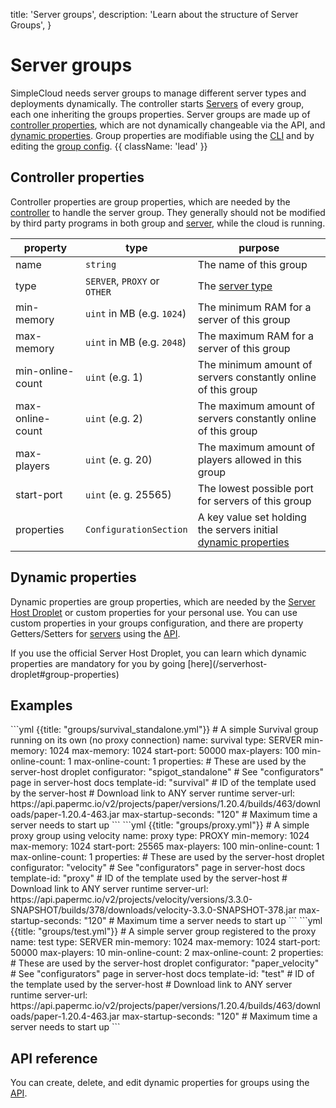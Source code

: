   title: 'Server groups',
  description:
    'Learn about the structure of Server Groups',
}

# Server groups
SimpleCloud needs server groups to manage different server types and deployments dynamically. The controller starts [Servers](/server) of every group, each one inheriting the groups properties.
Server groups are made up of [controller properties](#controller-properties), which are not dynamically changeable via the API, and [dynamic properties](#dynamic-properties).
Group properties are modifiable using the [CLI](/cli#server-group) and by editing the [group config](/structure). {{ className: 'lead' }}

## Controller properties
Controller properties are group properties, which are needed by the [controller](/controller) to handle the server group.
They generally should not be modified by third party programs in both group and [server](/server), while the cloud is running.

| property | type | purpose |
| -------- | ------ | ------- |
| name | `string` | The name of this group |
| type | `SERVER`, `PROXY` or `OTHER` | The [server type](/server#type) |
| min-memory | `uint` in MB (e.g. `1024`) | The minimum RAM for a server of this group |
| max-memory | `uint` in MB (e.g. `2048`) | The maximum RAM for a server of this group |
| min-online-count | `uint` (e.g. 1) | The minimum amount of servers constantly online of this group |
| max-online-count | `uint` (e.g. 2) | The maximum amount of servers constantly online of this group |
| max-players | `uint` (e. g. 20) | The maximum amount of players allowed in this group |
| start-port | `uint` (e. g. 25565) | The lowest possible port for servers of this group |
| properties | `ConfigurationSection` | A key value set holding the servers initial [dynamic properties](#dynamic-properties) |

## Dynamic properties
Dynamic properties are group properties, which are needed by the [Server Host Droplet](/serverhost-droplet) or custom properties for your personal use. You can use
custom properties in your groups configuration, and there are property Getters/Setters for [servers](/server) using the [API](/api).

<Note>
    If you use the official Server Host Droplet, you can learn which dynamic properties are mandatory for you by going [here](/serverhost-droplet#group-properties)
</Note>

## Examples
<CodeGroup>
```yml {{title: "groups/survival_standalone.yml"}}
# A simple Survival group running on its own (no proxy connection)
name: survival
type: SERVER
min-memory: 1024
max-memory: 1024
start-port: 50000
max-players: 100
min-online-count: 1
max-online-count: 1
properties:
  # These are used by the server-host droplet
  configurator: "spigot_standalone" # See "configurators" page in server-host docs
  template-id: "survival" # ID of the template used by the server-host
  # Download link to ANY server runtime
  server-url: https://api.papermc.io/v2/projects/paper/versions/1.20.4/builds/463/downloads/paper-1.20.4-463.jar
  max-startup-seconds: "120" # Maximum time a server needs to start up
```
```yml {{title: "groups/proxy.yml"}}
# A simple proxy group using velocity
name: proxy
type: PROXY
min-memory: 1024
max-memory: 1024
start-port: 25565
max-players: 100
min-online-count: 1
max-online-count: 1
properties:
  # These are used by the server-host droplet
  configurator: "velocity" # See "configurators" page in server-host docs
  template-id: "proxy" # ID of the template used by the server-host
  # Download link to ANY server runtime
  server-url: https://api.papermc.io/v2/projects/velocity/versions/3.3.0-SNAPSHOT/builds/378/downloads/velocity-3.3.0-SNAPSHOT-378.jar
  max-startup-seconds: "120" # Maximum time a server needs to start up
 ```
 ```yml {{title: "groups/test.yml"}}
 # A simple server group registered to the proxy
 name: test
 type: SERVER
 min-memory: 1024
 max-memory: 1024
 start-port: 50000
 max-players: 10
 min-online-count: 2
 max-online-count: 2
 properties:
   # These are used by the server-host droplet
   configurator: "paper_velocity" # See "configurators" page in server-host docs
   template-id: "test" # ID of the template used by the server-host
   # Download link to ANY server runtime
   server-url: https://api.papermc.io/v2/projects/paper/versions/1.20.4/builds/463/downloads/paper-1.20.4-463.jar
   max-startup-seconds: "120" # Maximum time a server needs to start up
  ```
</CodeGroup>

## API reference
You can create, delete, and edit dynamic properties for groups using the [API](/api#server-group).